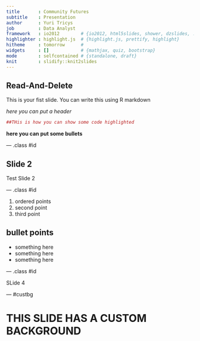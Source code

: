 ```yaml
---
title       : Community Futures
subtitle    : Presentation
author      : Yuri Tricys
job         : Data Analyst
framework   : io2012        # {io2012, html5slides, shower, dzslides, ...}
highlighter : highlight.js  # {highlight.js, prettify, highlight}
hitheme     : tomorrow      #
widgets     : []            # {mathjax, quiz, bootstrap}
mode        : selfcontained # {standalone, draft}
knit        : slidify::knit2slides
---
```


<!-- Limit image width and height -->
<style type='text/css'>
img {
    max-height: 560px;
    max-width: 964px;
}
</style>

<!-- Center image on slide -->
<script src="http://ajax.aspnetcdn.com/ajax/jQuery/jquery-1.7.min.js"></script>
<script type='text/javascript'>
$(function() {
    $("p:has(img)").addClass('centered');
});
</script>


## Read-And-Delete

This is your fist slide. You can write this using R markdown

*here you can put a header*

```r
##THis is how you can show some code highlighted
```
**here you can put some bullets**


--- .class #id

## Slide 2


Test Slide 2

--- .class #id

1. ordered points
2. second point
3. third point

## bullet points

* something here
* something here
* something here


--- .class #id

SLide 4

--- #custbg

<style>
#custbg {
  background-image:url(bigdata.png);
  background-repeat: no-repeat;
  background-position: center center;
  background-size: cover;
  color:white;

}
</style>


#
#
#
#
#
#
#
#
# THIS SLIDE HAS A CUSTOM BACKGROUND




<!-- use this to insert and image -->
<!-- ![width](bigdata.png) -->
